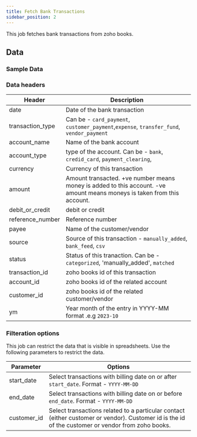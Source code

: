 ```yaml
---
title: Fetch Bank Transactions
sidebar_position: 2
---
```



This job fetches bank transactions from zoho books. 

<AddJob
  template="gsheet_zoho_books_db_get_bank_transactions"
/>

## Data

### Sample Data

<Gsheet
  src="https://docs.google.com/spreadsheets/d/1-gX-uq5YrTW-6gQJYM-mNXitEOfJLTiQCvPtV8CR1Yc/edit#gid=1277769755"
/>


### Data headers

| Header | Description |
|----|----|
| date | Date of the bank transaction |
| transaction_type | Can be - `card_payment`, `customer_payment`,`expense`, `transfer_fund`, `vendor_payment` |
| account_name | Name of the bank account |
| account_type | type of the account. Can be - `bank`, `credid_card`, `payment_clearing`,  |
| currency | Currency of this transaction |
| amount | Amount transacted. +ve number means money is added to this account. -ve amount means moneys is taken from this account. |
| debit_or_credit | debit or credit |
| reference_number | Reference number |
| payee | Name of the customer/vendor  |
| source | Source of this transaction - `manually_added`, `bank_feed`, `csv` |
| status | Status of this tranaction. Can be - `categorized`, 'manually_added', `matched` |
| transaction_id | zoho books id of this transaction |
| account_id | zoho books id of the related account |
| customer_id | zoho books id of the related customer/vendor |
| ym | Year month of the entry in YYYY-MM format .e.g `2023-10` |


### Filteration options

This job can restrict the data that is visible in spreadsheets. Use the following parameters to restrict the data.

| Parameter | Options |
|----|----|
| start_date | Select transactions with billing date on or after `start_date`. Format - `YYYY-MM-DD` |
| end_date | Select transactions with billing date on or before `end_date`. Format - `YYYY-MM-DD` |
| customer_id | Select transactions related to a particular contact (either customer or vendor). Customer id is the id of the customer or vendor from zoho books.  |

<!---
## Others

### Similar jobs

Similar sort of data can be achieved by using get accounting transaction job and filtering it by invoice type. 

### Reports that use this job

Here are some of the report templates that use this job: 
-->